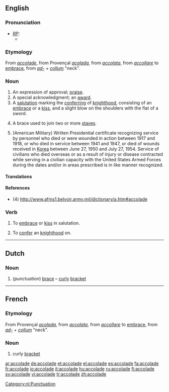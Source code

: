 {{wikipedia|dab=accolade}}
==English==

===Pronunciation===
* ''[[RP]]:''
** {{IPA|/'ækəleɪd/}}

===Etymology===
From {{F.}} ''[[#French|accolade]]'', from Provençal ''[[acolada]]'', from {{It.}} ''[[accolata]]'', from ''[[accollare]]'' to [[embrace]], from {{L.}}''[[ad-]]'' + ''[[collum]]'' "neck".

===Noun===
{{en-noun}}
# An expression of approval; [[praise]].
# A special acknowledgment; an [[award]].
# A [[salutation]] marking the [[conferring]] of [[knighthood]], consisting of an [[embrace]] or a [[kiss]], and a slight blow on the shoulders with the flat of a sword.
# {{music}} A brace used to join two or more [[staves]].
# (American Military) Written Presidential certificate recognizing service by personnel who died or were wounded in action between 1917 and 1918, or who died in service between 1941 and 1947, or died of wounds received in [[Korea]] between June 27, 1950 and July 27, 1954. Service of civilians who died overseas or as a result of injury or disease contracted while serving in a civilian capacity with the United States Armed Forces during the dates and/or in areas prescribed is in like manner recognized.


====Translations====
{{trans-top|An expression of approval; praise}}
{{trans-mid}}
{{trans-bottom}}

{{trans-top|A special acknowledgment; an award}}
{{trans-mid}}
{{trans-bottom}}

{{trans-top|A salutation marking the conferring of knighthood}}
{{trans-mid}}
{{trans-bottom}}

{{trans-top| (music) A brace used to join two or more staves}}
{{trans-mid}}
{{trans-bottom}}

{{trans-top|(American Military) Written Presidential certificate}}
{{trans-mid}}
{{trans-bottom}}

====References====
*(4) http://www.afms1.belvoir.army.mil/dictionary/a.htm#accolade

===Verb===
{{en-verb|accolad|ing}}

# {{transitive}} To [[embrace]] or [[kiss]] in salutation.
# {{transitive}} To [[confer]] an [[knighthood]] on.

----

==Dutch==
{{wikipedia|lang=nl}}

===Noun===
{{infl|nl|noun|g=f|plural|accolades}}
# (''punctuation'') [[brace]] &ndash; [[curly]] [[bracket]]

[[Category:nl:Punctuation]]
----

==French==
===Etymology===
From Provençal ''[[acolada]]'', from {{It.}} ''[[accolata]]'', from ''[[accollare]]'' to [[embrace]], from {{L.}}''[[ad-]]'' + ''[[collum]]'' "neck".

===Noun===
{{fr-noun|f}}
#curly [[bracket]]

[[ar:accolade]]
[[de:accolade]]
[[et:accolade]]
[[el:accolade]]
[[es:accolade]]
[[fa:accolade]]
[[fr:accolade]]
[[io:accolade]]
[[it:accolade]]
[[hu:accolade]]
[[ru:accolade]]
[[fi:accolade]]
[[sv:accolade]]
[[vi:accolade]]
[[tr:accolade]]
[[zh:accolade]]